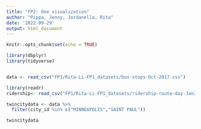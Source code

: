 ```yaml
---
title: "FP2: One visualization"
author: "Pippa, Jenny, Jordanella, Rita"
date: '2022-09-29'
output: html_document
---
```


```r
knitr::opts_chunk$set(echo = TRUE)
```

```r
library(dbplyr)
library(tidyverse)


data <- read_csv("FP1/Rita-Li-FP1_datasets/bus-stops-Oct-2017.csv")

library(readr)
ridership<- read_csv("FP1/Rita-Li-FP1_datasets/ridership-route-day-Jan2014-Oct2017.csv")
```

```r
twincitydata <- data %>% 
  filter(city_id %in% c("MINNEAPOLIS","SAINT PAUL"))

twincitydata
```